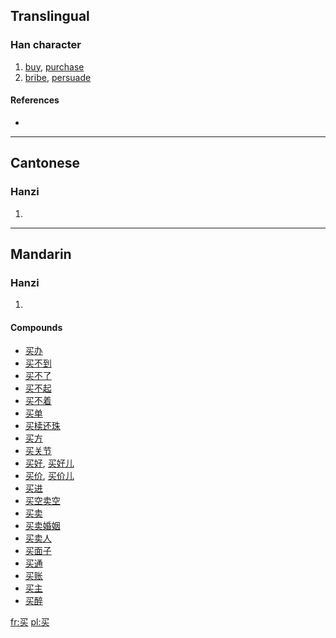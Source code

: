 {{see|買}}
==Translingual==
{{stroke order}}

===Han character===
{{Han char|rn=5|rad=乙|as=05|sn=6|four=|canj=弓卜大 (NYK)}}

# [[buy]], [[purchase]]
# [[bribe]], [[persuade]]

====References====
* {{Han ref|kx=0084.141|hdz=10053.100|uh=4E70|ud=20080}}

----

==Cantonese==

===Hanzi===
{{yue-hanzi|jyut=|y=maai5}}

# {{defn|Cantonese}}

----

==Mandarin==

===Hanzi===
{{cmn-hanzi|tra=買|pin=[[mǎi]] ([[mai3]])|wg=mai<sup>3</sup>}}

# {{defn|Mandarin}}

====Compounds====
* [[买办]]
* [[买不到]]
* [[买不了]]
* [[买不起]]
* [[买不着]]
* [[买单]]
* [[买椟还珠]]
* [[买方]]
* [[买关节]]
* [[买好]], [[买好儿]]
* [[买价]], [[买价儿]]
* [[买进]]
* [[买空卖空]]
* [[买卖]]
* [[买卖婚姻]]
* [[买卖人]]
* [[买面子]]
* [[买通]]
* [[买账]]
* [[买主]]
* [[买醉]]

[[fr:买]]
[[pl:买]]
